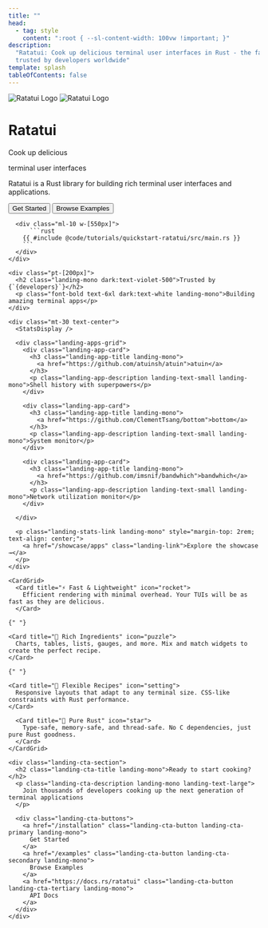```yaml
---
title: ""
head:
  - tag: style
    content: ":root { --sl-content-width: 100vw !important; }"
description:
  "Ratatui: Cook up delicious terminal user interfaces in Rust - the fast, lightweight TUI library
  trusted by developers worldwide"
template: splash
tableOfContents: false
---
```



<div class="landing-hero py-8 mb-30 flex justify-center">
  <div>
    <div class="flex flex-wrap gap-10 items-center">
      <div>
        <div class="landing-hero-title">
          <div class="landing-hero-logo">
            <img src={heroLight.src} alt="Ratatui Logo" class="landing-hero-logo-light" />
            <img src={heroDark.src} alt="Ratatui Logo" class="landing-hero-logo-dark" />
          </div>
          <h1 class="landing-title landing-mono">Ratatui</h1>
        </div>
        <div class="landing-hero-content">
          <p class="font-bold text-6xl dark:text-white landing-mono">Cook up <span class="landing-highlight">delicious</span></p>
          <p class="font-bold text-6xl dark:text-white landing-mono">terminal user interfaces</p>
          <p class="text-xl pt-10 leading-8 w-[600px] landing-mono">Ratatui is a Rust library for building rich terminal user interfaces and applications.</p>
        </div>
        <div class="flex-row items-center">
          <button class="font-bold text-xl text-white bg-blue-600 hover:bg-blue-700 cursor-pointer mr-10 p-2 px-6 landing-mono">Get Started</button>
          <button class="font-bold text-xl dark:text-white bg-transparent hover:bg-slate-300 dark:hover:bg-slate-800 border border-blue-900 dark:border-blue-200 cursor-pointer p-2 px-6 landing-mono">Browse Examples</button>
        </div>
      </div>

      <div class="ml-10 w-[550px]">
          ```rust
        {{ #include @code/tutorials/quickstart-ratatui/src/main.rs }}
        ```
      </div>
    </div>

    <div class="pt-[200px]">
      <h2 class="landing-mono dark:text-violet-500">Trusted by {`{developers}`}</h2>
      <p class="font-bold text-6xl dark:text-white landing-mono">Building amazing terminal apps</p>
    </div>

    <div class="mt-30 text-center">
      <StatsDisplay />

      <div class="landing-apps-grid">
        <div class="landing-app-card">
          <h3 class="landing-app-title landing-mono">
            <a href="https://github.com/atuinsh/atuin">atuin</a>
          </h3>
          <p class="landing-app-description landing-text-small landing-mono">Shell history with superpowers</p>
        </div>

        <div class="landing-app-card">
          <h3 class="landing-app-title landing-mono">
            <a href="https://github.com/ClementTsang/bottom">bottom</a>
          </h3>
          <p class="landing-app-description landing-text-small landing-mono">System monitor</p>
        </div>

        <div class="landing-app-card">
          <h3 class="landing-app-title landing-mono">
            <a href="https://github.com/imsnif/bandwhich">bandwhich</a>
          </h3>
          <p class="landing-app-description landing-text-small landing-mono">Network utilization monitor</p>
        </div>

      </div>

      <p class="landing-stats-link landing-mono" style="margin-top: 2rem; text-align: center;">
        <a href="/showcase/apps" class="landing-link">Explore the showcase →</a>
      </p>
    </div>

    <CardGrid>
      <Card title="⚡ Fast & Lightweight" icon="rocket">
        Efficient rendering with minimal overhead. Your TUIs will be as fast as they are delicious.
      </Card>

    {" "}

    <Card title="🎨 Rich Ingredients" icon="puzzle">
      Charts, tables, lists, gauges, and more. Mix and match widgets to create the perfect recipe.
    </Card>

    {" "}

    <Card title="🔧 Flexible Recipes" icon="setting">
      Responsive layouts that adapt to any terminal size. CSS-like constraints with Rust performance.
    </Card>

      <Card title="🦀 Pure Rust" icon="star">
        Type-safe, memory-safe, and thread-safe. No C dependencies, just pure Rust goodness.
      </Card>
    </CardGrid>

    <div class="landing-cta-section">
      <h2 class="landing-cta-title landing-mono">Ready to start cooking?</h2>
      <p class="landing-cta-description landing-mono landing-text-large">
        Join thousands of developers cooking up the next generation of terminal applications
      </p>

      <div class="landing-cta-buttons">
        <a href="/installation" class="landing-cta-button landing-cta-primary landing-mono">
          Get Started
        </a>
        <a href="/examples" class="landing-cta-button landing-cta-secondary landing-mono">
          Browse Examples
        </a>
        <a href="https://docs.rs/ratatui" class="landing-cta-button landing-cta-tertiary landing-mono">
          API Docs
        </a>
      </div>
    </div>
  </div>
</div>

